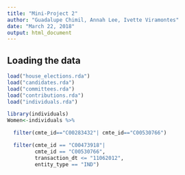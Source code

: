 ```yaml
---
title: "Mini-Project 2"
author: "Guadalupe Chimil, Annah Lee, Ivette Viramontes"
date: "March 22, 2018"
output: html_document
---
```


## Loading the data
```r
load("house_elections.rda")
load("candidates.rda")
load("committees.rda")
load("contributions.rda")
load("individuals.rda")
```

```r
library(individuals)
Women<-individuals %>%

  filter(cmte_id=="C00283432"| cmte_id=="C00530766") 

  filter(cmte_id == "C00473918"| 
         cmte_id == "C00530766",
         transaction_dt <= "11062012",
         entity_type == "IND")  

```

